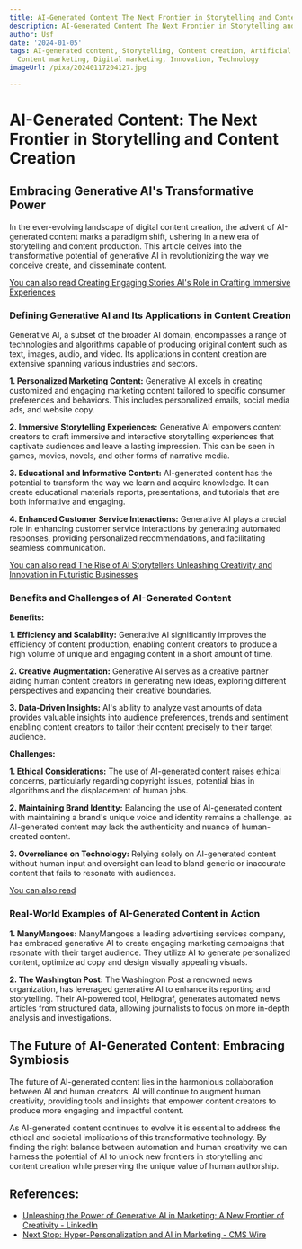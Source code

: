 ```yaml
---
title: AI-Generated Content The Next Frontier in Storytelling and Content Creation
description: AI-Generated Content The Next Frontier in Storytelling and Content Creation
author: Usf
date: '2024-01-05'
tags: AI-generated content, Storytelling, Content creation, Artificial intelligence,
  Content marketing, Digital marketing, Innovation, Technology
imageUrl: /pixa/20240117204127.jpg

---
```

# AI-Generated Content: The Next Frontier in Storytelling and Content Creation

## Embracing Generative AI's Transformative Power

In the ever-evolving landscape of digital  content creation, the advent of AI-generated content marks  a paradigm shift, ushering  in a new era of storytelling and content production. This article delves into the transformative potential of generative AI in revolutionizing the  way we conceive create,  and disseminate content.

[You can  also read Creating Engaging Stories AI's Role in Crafting Immersive Experiences](Creating%20Engaging%20Stories%20AI%27s%20Role%20in%20Crafting%20Immersive%20Experiences)


### Defining Generative AI and Its Applications in Content  Creation

Generative AI, a subset of the broader AI  domain, encompasses a range of  technologies and algorithms capable of producing original content such as text, images, audio,  and video. Its applications in content creation are extensive spanning various industries and sectors.

**1. Personalized Marketing Content:** Generative AI excels  in creating  customized and engaging marketing  content tailored to specific consumer preferences  and behaviors. This includes personalized emails, social media ads, and website copy.

**2. Immersive Storytelling Experiences:** Generative  AI empowers  content  creators to craft immersive and interactive storytelling  experiences that captivate audiences  and leave a lasting impression. This can be seen in games, movies, novels, and other forms of narrative media.

**3. Educational and Informative Content:** AI-generated content has the potential to transform the way we  learn and acquire knowledge. It can create educational materials reports, presentations, and tutorials that are both informative and engaging.

**4.  Enhanced Customer Service Interactions:**  Generative  AI plays a crucial role in enhancing  customer service interactions by generating automated responses, providing  personalized recommendations, and facilitating seamless communication.

[You  can also read The Rise of AI  Storytellers Unleashing Creativity and Innovation in Futuristic Businesses](The%20Rise%20of%20AI%20Storytellers%20Unleashing%20Creativity%20and%20Innovation%20in%20Futuristic%20Businesses)


### Benefits and Challenges of AI-Generated Content

**Benefits:**

**1. Efficiency and Scalability:** Generative AI significantly improves the efficiency of content production, enabling content creators to produce a high volume of unique and engaging content in a short amount of time.

**2. Creative Augmentation:** Generative AI  serves as a creative partner aiding human  content creators  in generating new ideas, exploring different perspectives and expanding their creative  boundaries.

**3. Data-Driven Insights:** AI's ability to analyze vast amounts of data provides valuable insights into  audience preferences, trends and sentiment enabling  content creators to  tailor their content precisely to their target audience.

**Challenges:**

**1. Ethical Considerations:** The use of AI-generated content raises ethical concerns, particularly regarding copyright issues, potential bias  in algorithms and the displacement of human jobs.

**2. Maintaining Brand Identity:**  Balancing the use of AI-generated content with maintaining a  brand's unique voice and identity remains a  challenge, as AI-generated content may lack the authenticity and nuance of human-created content.

**3. Overreliance on Technology:** Relying solely on AI-generated content without human  input and oversight can lead to bland generic  or inaccurate content that fails to resonate with audiences.

[You can also read ]()


### Real-World  Examples of AI-Generated Content in Action

**1. ManyMangoes:** ManyMangoes a leading advertising services company, has embraced generative AI to create engaging  marketing campaigns that resonate with their target audience. They  utilize AI to generate personalized content, optimize ad copy  and  design visually appealing visuals.

**2. The Washington Post:** The Washington  Post a renowned news  organization, has leveraged generative AI to enhance its reporting and storytelling. Their  AI-powered tool, Heliograf, generates automated news articles from structured data, allowing journalists to focus on more in-depth analysis and investigations.

## The  Future of AI-Generated  Content: Embracing Symbiosis

The future of AI-generated  content lies in  the harmonious  collaboration between  AI  and human  creators. AI will continue to augment human creativity, providing tools and insights that empower content creators to produce more engaging and impactful content.

As AI-generated content continues to evolve it is essential to address the ethical and societal implications of this transformative technology. By finding the right balance between automation and human  creativity we can harness the  potential of AI to unlock  new  frontiers in  storytelling and content creation while preserving the  unique value of human authorship.

## References:
- [Unleashing the Power of Generative AI in Marketing: A New Frontier of Creativity - LinkedIn](https://www.linkedin.com/pulse/unleashing-power-generative-ai-marketing-new-frontier-mark-muthama-1e)
- [Next Stop: Hyper-Personalization and AI in Marketing - CMS Wire](https://www.cmswire.com/digital-marketing/ai-in-marketing-more-personalization-in-the-next-decade/)
